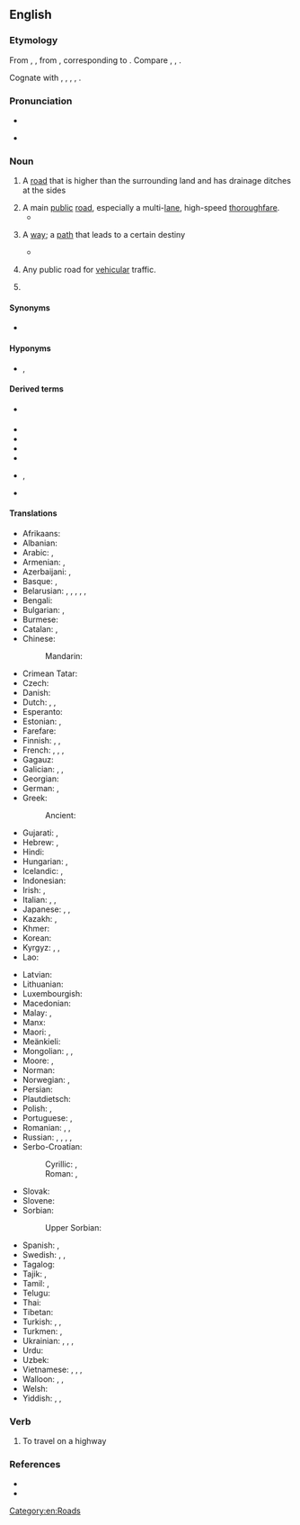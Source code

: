 ==English==
{{wikipedia|lang=en}}

===Etymology===
From {{inh|en|enm|heiȝwai}}, {{m|enm|heiȝwei}}, from {{inh|en|ang|hēahweġ|t=main road, highway}}, corresponding to {{af|en|high|way}}. Compare {{m|en|highgate}}, {{m|en|high street}}, {{m|en|high road}}.

Cognate with {{cog|sco|heaway}}, {{m|sco|heway}}, {{m|sco|hieway}}, {{m|sco|hichway}}, {{m|sco|heichway|t=highway}}.

===Pronunciation===
* {{IPA|en|/ˈhaɪweɪ/}}
* {{audio|en|en-us-highway.ogg|Audio (US)}}
*: {{rhymes|en|aɪweɪ|s=2}}

===Noun===
{{en-noun}}

# {{lb|en|historical}} A [[road]] that is higher than the surrounding land and has drainage ditches at the sides
# A main [[public]] [[road]], especially a multi-[[lane]], high-speed [[thoroughfare]].
#* {{quote-book|en|year=1963|author={{w|Margery Allingham}}|title={{w|The China Governess}}
|chapter=7|url=http://openlibrary.org/works/OL2004261W
|passage=The '''highway''' to the East Coast which ran through the borough of Ebbfield had always been a main road and even now, despite the vast garages, the pylons and the gaily painted factory glasshouses which had sprung up beside it, there still remained an occasional trace of past cultures.}}
# {{lb|en|figurative}} A [[way]]; a [[path]] that leads to a certain destiny
#: {{ux|en|You're on a '''highway''' to greatness.}}
#* {{quote-song|en|year=1979|artist={{w|AC/DC}}|title={{w|Highway to Hell (song)|Highway to Hell}}|album={{w|Highway to Hell}}|passage=I'm on the '''highway''' to hell}}
# {{lb|en|legal|rail}} Any public road for [[vehicular]] traffic.
# {{lb|en|computing}} {{synonym of|en|bus||common connection for two or more circuits or components}}

====Synonyms====
* {{sense|road}} {{l|en|hwy.}} {{qualifier|abbreviation}}

====Hyponyms====
* {{sense|main public road}} {{l|en|expressway}}, {{l|en|motorway}}

====Derived terms====
* {{l|en|hwy.}} {{gloss|abbreviation}}
* {{l|en|Highway Code}}
* {{l|en|highway hypnosis}}
* {{l|en|highwayman}}
* {{l|en|highway patrol}}
* {{l|en|highway robber}}, {{l|en|highway robbery}}
* {{l|en|one's way or the highway}}

====Translations====
{{trans-top|main public road}}
* Afrikaans: {{t|af|snelweg}}
* Albanian: {{t|sq|autostradë|f}}
* Arabic: {{t+|ar|طَرِيق|m}}, {{t|ar|طَرِيق عَامّ|m}}
* Armenian: {{t+|hy|խճուղի}}, {{t+|hy|մայրուղի}}
* Azerbaijani: {{t|az|şose}}, {{t|az|magistral}}
* Basque: {{t|eu|autobide}}, {{t|eu|errepide}}
* Belarusian: {{t|be|шаса́|f}}, {{t|be|шаша́|f}}, {{t|be|саша́|f}}, {{t|be|шо́са|f}}, {{t|be|магістра́ль|f}}, {{t|be|аўтамагістра́ль|f}}
* Bengali: {{t+|bn|রাজপথ}}
* Bulgarian: {{t|bg|автомагистра́ла|f}}, {{t|bg|автостра́да|f}}
* Burmese: {{t|my|လမ်းမကြီး}}
* Catalan: {{t+|ca|carretera|f}}, {{t+|ca|ruta|f}}
* Chinese:
*: Mandarin: {{t+|cmn|公路|tr=gōnglù}}
* Crimean Tatar: {{t|crh|taş yol}}
* Czech: {{t+|cs|dálnice|f}}
* Danish: {{t+|da|motorvej|c}}
* Dutch: {{t+|nl|snelweg|m}}, {{t+|nl|autosnelweg|m}}, {{t+|nl|autostrade|f}}
* Esperanto: {{t|eo|ŝoseo}}
* Estonian: {{t|et|maantee}}, {{t|et|kiirtee}}
* Farefare: {{t|gur|pallɛ}}
* Finnish: {{t|fi|päätie}}, {{t+|fi|valtatie}}, {{t|fi|pikatie}}
* French: {{t+|fr|grand chemin|m}}, {{t+|fr|grand’route|f}}, {{t+|fr|chaussée|f}} {{qualifier|Belgium}}, {{t+|fr|autoroute|f}}
* Gagauz: {{t|gag|şösä}}
* Galician: {{t+|gl|autoestrada|f}}, {{t|gl|autovía|f}}, {{t+|gl|estrada|f}}
* Georgian: {{t|ka|გზატკეცილი}}
* German: {{t+|de|Hauptstraße|f}}, {{t+|de|Chaussee|f}}
* Greek: {{t+|el|αυτοκινητόδρομος|m}}
*: Ancient: {{t|grc|λεωφόρος|f}}
* Gujarati: {{t|gu|ધોરીમાર્ગ|m}}, {{t|gu|રાજમાર્ગ|m}}
* Hebrew: {{t+|he|כְּבִישׁ מַהִיר|m|tr=kvish mahir}}, {{t+|he|אוֹטוֹסְטְרָדָה|f|tr=otostrada}}
* Hindi: {{t+|hi|राजमार्ग|?}}
* Hungarian: {{t+|hu|autópálya}}, {{t+|hu|országút}}
* Icelandic: {{t+|is|hraðbraut|f}}, {{t|is|þjóðvegur|m}}
* Indonesian: {{t+|id|jalan raya}}
* Irish: {{t|ga|mórbhealach|m}}, {{t|ga|mórbhóthar|m}}
* Italian: {{t|it|strada maestra|f}}, {{t|it|via maestra|f}}, {{t+|it|autostrada|f}}
* Japanese: {{t+|ja|公道|tr=こうどう, kōdō}}, {{t+|ja|街道|tr=かいどう, kaidō}}, {{t+|ja|公路|tr=こうろ, kōro}}
* Kazakh: {{t|kk|тас жол}}, {{t|kk|шоссе}}
* Khmer: {{t|km|ផ្លូវធំ|tr=pləv tʰom}}
* Korean: {{t+|ko|공로(公路)}}
* Kyrgyz: {{t+|ky|шоссе}}, {{t|ky|даңгыр жол}}, {{t|ky|магистраль}}
* Lao: {{t|lo|ທາງຫຼວງ}}
{{trans-mid}}
* Latvian: {{t-needed|lv}}
* Lithuanian: {{t-needed|lt}}
* Luxembourgish: {{t|lb|Schnellstrossen|?}}
* Macedonian: {{t|mk|автопат|m}}
* Malay: {{t+|ms|jalan raya}}, {{t+|ms|lebuh raya}}
* Manx: {{t|gv|ard-raad|m}}
* Maori: {{t|mi|huanui}}, {{t|mi|huarahi}}
* Meänkieli: {{t|fit|tolppatie}}
* Mongolian: {{t|mn|гол зам}}, {{t|mn|төв зам}}, {{t|mn|авто зам}}
* Moore: {{t|mos|so-kõodre}}, {{t|mos|so-raoogo}}
* Norman: {{t|nrf|grand'c'mîn|m}}
* Norwegian: {{t+|no|motorvei|m}}, {{t|no|motorveg|m}}
* Persian: {{t+|fa|بزرگراه|tr=bozorgrâh}}
* Plautdietsch: {{t|pdt|Huachwajch|m}}
* Polish: {{t+|pl|autostrada|f}}, {{t+|pl|szosa|f}}
* Portuguese: {{t+|pt|rodovia|f}}, {{t+|pt|autoestrada|f}}
* Romanian: {{t+|ro|autostradă|f}}, {{t+|ro|șosea|f}}, {{t+|ro|drum mare|n}}
* Russian: {{t+|ru|шоссе́|n|tr=šossɛ́}}, {{t+|ru|магистра́ль|f}}, {{t+|ru|автостра́да|f}}, {{t+|ru|автомагистра́ль|f}}, {{t+|ru|автодоро́га|f}}
* Serbo-Croatian:
*: Cyrillic: {{t|sh|а̀утопӯт|m}}, {{t|sh|аутоцѐста|f}}
*: Roman: {{t+|sh|àutopūt|m}} {{qualifier|Serbia}}, {{t+|sh|autocèsta|f}} {{qualifier|Croatia}}
* Slovak: {{t|sk|diaľnica|f}}
* Slovene: {{t+|sl|avtocesta|f}}
* Sorbian:
*: Upper Sorbian: {{t|hsb|dróha|f}}
* Spanish: {{t+|es|carretera|f}}, {{t+|es|autopista|f}}
* Swedish: {{t+|sv|motorväg|c}}, {{t+|sv|landsväg|c}}, {{t+|sv|väg|c}}
* Tagalog: {{t|tl|lansangan}}
* Tajik: {{t|tg|шоссе}}, {{t|tg|шоҳроҳ}}
* Tamil: {{t+|ta|நெடுஞ்சாலை}}, {{t+|ta|பெருவழி}}
* Telugu: {{t+|te|రాజమార్గము}}
* Thai: {{t+|th|ทางหลวง|tr=taang-lŭang}}
* Tibetan: {{t|bo|གཞུང་ལམ}}
* Turkish: {{t+|tr|otoyol}}, {{t+|tr|otoban}}, {{t|tr|anayol}}
* Turkmen: {{t|tk|şosse}}, {{t|tk|magistral}}
* Ukrainian: {{t|uk|шосе́|n}}, {{t|uk|магістра́ль|f}}, {{t+|uk|автошля́х|m}}, {{t+|uk|автомагістра́ль|f}}
* Urdu: {{t|ur|شاہراہ|tr=śāhrāh}}
* Uzbek: {{t+|uz|shosse}}
* Vietnamese: {{t+|vi|xa lộ}}, {{t|vi|đường ô tô}}, {{t|vi|đường quốc lộ}}, {{t+|vi|quốc lộ}}
* Walloon: {{t|wa|grand-rote|f}}, {{t+|wa|cwate-bindes|f}}, {{t+|wa|mwaisse voye|f}}
* Welsh: {{t|cy|priffordd|f}}
* Yiddish: {{t|yi|שטראָז|?}}, {{t|yi|שאָסיי|?}}, {{t|yi|אויטאָסטראַט|m}}
{{trans-bottom}}

===Verb===
{{en-verb}}

# To travel on a highway

===References===
* {{R:OneLook}}
* {{R:Century 1911}}

[[Category:en:Roads]]